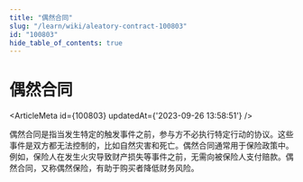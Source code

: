 ```yaml
---
title: "偶然合同"
slug: "/learn/wiki/aleatory-contract-100803"
id: "100803"
hide_table_of_contents: true
---
```



# 偶然合同

<ArticleMeta id={100803} updatedAt={'2023-09-26 13:58:51'} />
<div className='border-solid border-b border-t-0 my-4 border-[var(--ifm-color-gray-300)]' />

偶然合同是指当发生特定的触发事件之前，参与方不必执行特定行动的协议。这些事件是双方都无法控制的，比如自然灾害和死亡。偶然合同通常用于保险政策中。例如，保险人在发生火灾导致财产损失等事件之前，无需向被保险人支付赔款。偶然合同，又称偶然保险，有助于购买者降低财务风险。

